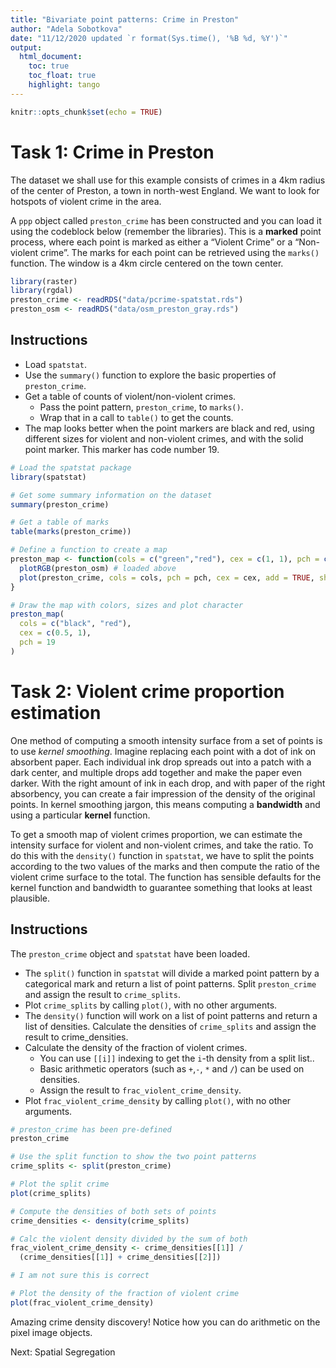 ```yaml
---
title: "Bivariate point patterns: Crime in Preston"
author: "Adela Sobotkova"
date: "11/12/2020 updated `r format(Sys.time(), '%B %d, %Y')`"
output: 
  html_document:
    toc: true
    toc_float: true
    highlight: tango
---
```


```r
knitr::opts_chunk$set(echo = TRUE)
```

# Task 1: Crime in Preston
The dataset we shall use for this example consists of crimes in a 4km radius of the center of Preston, a town in north-west England. We want to look for hotspots of violent crime in the area.

A `ppp` object called `preston_crime` has been constructed and you can load it using the codeblock below (remember the libraries). This is a **marked** point process, where each point is marked as either a "Violent Crime" or a "Non-violent crime". The marks for each point can be retrieved using the `marks()` function. The window is a 4km circle centered on the town center.

```r
library(raster)
library(rgdal)
preston_crime <- readRDS("data/pcrime-spatstat.rds")
preston_osm <- readRDS("data/osm_preston_gray.rds")
```


## Instructions 

* Load `spatstat`.
* Use the `summary()` function to explore the basic properties of `preston_crime`.
* Get a table of counts of violent/non-violent crimes.
  - Pass the point pattern, `preston_crime`, to `marks()`.
  - Wrap that in a call to `table()` to get the counts.
* The map looks better when the point markers are black and red, using different sizes for violent and non-violent crimes, and with the solid point marker. This marker has code number 19.

```r
# Load the spatstat package
library(spatstat)

# Get some summary information on the dataset
summary(preston_crime)

# Get a table of marks
table(marks(preston_crime))

# Define a function to create a map
preston_map <- function(cols = c("green","red"), cex = c(1, 1), pch = c(1, 1)) {
  plotRGB(preston_osm) # loaded above
  plot(preston_crime, cols = cols, pch = pch, cex = cex, add = TRUE, show.window = TRUE)
}

# Draw the map with colors, sizes and plot character
preston_map(
  cols = c("black", "red"), 
  cex = c(0.5, 1), 
  pch = 19
)

```


# Task 2: Violent crime proportion estimation

One method of computing a smooth intensity surface from a set of points is to use *kernel smoothing*. Imagine replacing each point with a dot of ink on absorbent paper. Each individual ink drop spreads out into a patch with a dark center, and multiple drops add together and make the paper even darker. With the right amount of ink in each drop, and with paper of the right absorbency, you can create a fair impression of the density of the original points. In kernel smoothing jargon, this means computing a **bandwidth** and using a particular **kernel** function.

To get a smooth map of violent crimes proportion, we can estimate the intensity surface for violent and non-violent crimes, and take the ratio. To do this with the `density()` function in `spatstat`, we have to split the points according to the two values of the marks and then compute the ratio of the violent crime surface to the total. The function has sensible defaults for the kernel function and bandwidth to guarantee something that looks at least plausible.

## Instructions

The `preston_crime` object and `spatstat` have been loaded.

* The `split()` function in `spatstat` will divide a marked point pattern by a categorical mark and return a list of point patterns. Split `preston_crime` and assign the result to `crime_splits`.
* Plot `crime_splits` by calling `plot()`, with no other arguments.
* The `density()` function will work on a list of point patterns and return a list of densities. Calculate the densities of `crime_splits` and assign the result to crime_densities.
* Calculate the density of the fraction of violent crimes.
  - You can use `[[i]]` indexing to get the `i`-th density from a split list..
  - Basic arithmetic operators (such as `+`,` -`, `*` and `/`) can be used on densities.
  - Assign the result to `frac_violent_crime_density`.
* Plot `frac_violent_crime_density` by calling `plot()`, with no other arguments.
 
```r
# preston_crime has been pre-defined
preston_crime

# Use the split function to show the two point patterns
crime_splits <- split(preston_crime)

# Plot the split crime
plot(crime_splits)

# Compute the densities of both sets of points
crime_densities <- density(crime_splits)

# Calc the violent density divided by the sum of both
frac_violent_crime_density <- crime_densities[[1]] / 
  (crime_densities[[1]] + crime_densities[[2]])

# I am not sure this is correct

# Plot the density of the fraction of violent crime
plot(frac_violent_crime_density)
```
 

Amazing crime density discovery! Notice how you can do arithmetic on the pixel image objects.

Next: Spatial Segregation